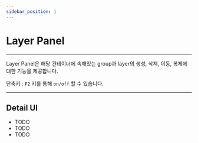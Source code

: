 ```yaml
---
sidebar_position: 1
---
```


# Layer Panel

<hr/>

Layer Panel은 해당 컨테이너에 속해있는 group과 layer의 생성, 삭제, 이동, 복제에 대한 기능을 제공합니다.

단축키 : ```F2``` 키를 통해 ```on/off``` 할 수 있습니다.

<hr/>

## Detail UI
  - TODO
  - TODO
  - TODO

